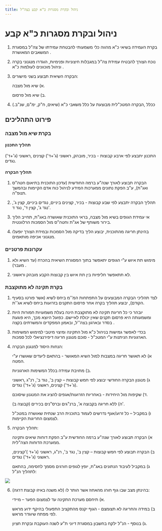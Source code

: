 ```yaml
---
title: ניהול ובקרת מסגרות כ"א קבע בצה"ל
---
```




# ניהול ובקרת מסגרות כ"א קבע

1)	בקרת העמידה בשיאי כ"א מהווה כלי משמעותי להבטחת עמידתו של צה"ל במסגרת המשאבים המאושרת . 

2) נוכח הצורך להבטיח עמידת צה"ל במגבלות חיצוניות ופנימיות, הוגדרו מנגנוני בקרה וניהול מוכוונים לעולמות כ"א . 

3)	הבקרה השיאית תבוצע בשני מישורים: 

      א) שיא מול מצבה. 

      ב) שיא מול פרסום. 

4)	ככלל ,הבקרה המטכ"לית מבוצעת על כלל משאבי כ"א (שיאים, ח"ק, ימ"ם, שנ"ב.) 

## פירוט התהליכים

### בקרת שיא מול מצבה

#### תהליך התכנון

התכנון יתבצע לפי ארבע קבוצות - בכיר, מובהק, ראשוני (ג'+ד') קצינים ,ראשוני (ג'+ד') נגדים. 

#### תהליך הבקרה

1) הבקרה תבוצע לאורך שנה"ע ברמה החודשית (עדכון התוכנית בתיאום חטה"ס ואג"ת), ע"ב הפקת נתונים ממערכות המידע לניהול כוח אדם הקיימות ובהמשך תנופ"ה.  

2) תהליך הבקרה יתבצע לפי שבע קבוצות  - בכיר, קצינים ביניים, נגדים ביניים, קצין ג', נגד ג', קצין ד', נגד ד'. 

3) אי עמידת הגופים בשיא מול מצבה, בראי התוכנית שאושרה באג"ת, תחייב הליך בירור משותף של אג"ת וחטה"ס מול הסמכות הרלוונטית. 

4) בהינתן חריגה מהתוכנית, יבוצע הליך בדיקה מול הסמכות ובמידת הצורך יופעלו מנגנוני אכיפה מותאמים. 

### עקרונות פרטניים

1)  מימוש תת איוש ע"י הגופים יתאפשר בתוך המסגרת השיאית בהכרח (עד השיא ולא מעבר) . 

2) לא תתאפשר חליפיות בין תת איוש בין קבוצות הקבע מובהק וראשוני. 


### בקרת תקינה לא מתוקצבת

1) לצד תהליכי הבקרה המבוצעים על התפתחות המ''מ ביחס לשיא (אשר פורטו בסעיף הקודם), יבוצע תהליך בקרה אחר פרסום התקנים בזרועות ביחס לשיא אג''ת. 

2) יובהר כי כל חריגת תקינה לא מתוקצבת הינה בעלת משמעויות חמורות היות 
ומשמעותה היא פרסום תקנים שאין יכולת לאיישם. כפועל היוצא מכך, היא פוגעת בסדר ובארגון בצה''ל, ובאמון המפקדים והמשרתים בקצה . 

3) בכדי לאפשר גמישות בניהול כ"א מול התקינה ומיצוי מיטבי למימוש המשימות הארגוניות הניתנות ע"י המטכ"ל - סוכם מנגנון חריגה דיפירנציאלי לכל סמכות. 

4) הנחות היסוד למנגנון הבקרה: 

   א) לא תאושר חריגה במצבות למול השיא המאושר - בהתאם ליעדים שאושרו ע"י המטה. 

   ב) מחויבת עמידה בכלל המשימות הארגוניות. 

   ג) מנגנון הבקרה החודשי יבוצע לפי חמש קבוצות – קצין ב', נגד ב', רנ"ג ,ראשוני (ג'+ד') קצינים, ראשוני (ג'+ד') נגדים. 

   ד) שקיפות מול היחידות - באחריות הזרועות/אגפים להציג את המנגנון שיסוכם. 

   ה) ללא חריגה בקבוצה א’, ברנ"גים וברס"נים בכירים (קבוצה ב)'. 

   ו) במקביל – כל זרוע/אגף נדרשים לעמוד בתוכנית הרב שנתית שאושרה במטכ"ל לצמצום החריגות הקיימות. 

5) תהליך הבקרה:  

   א) הבקרה תבוצע לאורך שנה"ע ברמה החודשית ע"ב הפקת דוחות שיאים ותקינה ממערכת הדוחות הצה"לית. 
   
   ב) הבקרה תבוצע לפי חמש קבוצות – קצין ב', נגד ב', רנ"ג, ראשוני (ג'+ד )'קצינים, ראשוני (ג'+ד') נגדים.  
   
   ג) במקביל לעיבוד הנתונים באג"ת, יופץ לגופים חורגים מסמך לחסימה, בהתאם לתהליך הנ"ל: 

<img src={bakara.src} />

6) בהינתן מצב שבו גוף חורג מהאחוז אשר הותר לו (לא משנה באיזו קבוצת דרגה): 

   א) תיחסם מערכת התקינה עד לצמצום הפער – מיידי. 

   ב) במידה והחריגה לא תצומצם - הגוף יקנס מהתקציב התפעולי בהיקף ידוע מראש לפי מפתח שיוגדר מראש. 

   ג) בנוסף - הנ"ל ילקח בחשבון במסגרת דיוני ת"ע לשנה העוקבת ובקרת חציון. 

<EditPage />